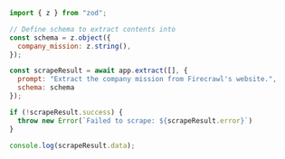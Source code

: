 ```js Node
import { z } from "zod";

// Define schema to extract contents into
const schema = z.object({
  company_mission: z.string(),
});

const scrapeResult = await app.extract([], {
  prompt: "Extract the company mission from Firecrawl's website.",
  schema: schema
});

if (!scrapeResult.success) {
  throw new Error(`Failed to scrape: ${scrapeResult.error}`)
}

console.log(scrapeResult.data);
```